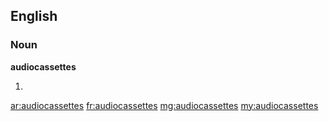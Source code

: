 ==English==

===Noun===
'''audiocassettes'''

# {{plural of|[[audiocassette]]}}

[[ar:audiocassettes]]
[[fr:audiocassettes]]
[[mg:audiocassettes]]
[[my:audiocassettes]]